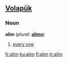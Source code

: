 ==[[Volapük]]==
===Noun===
'''alim'''  (''plural:'' '''[[alims]]''')
# [[every one]]

[[fr:alim]]
[[ku:alim]]
[[fi:alim]]
[[tr:alim]]